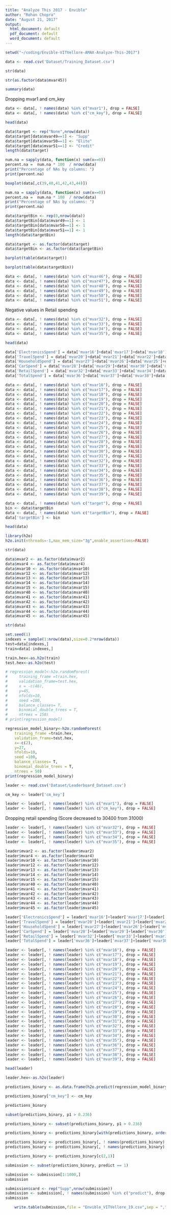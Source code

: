 ```yaml
---
title: "Analyze This 2017 - Envible"
author: "Rohan Chopra"
date: "August 21, 2017"
output:
  html_document: default
  pdf_document: default
  word_document: default
---
```


```r
setwd("~/coding/Envible-VITVellore-AMAX-Analyze-This-2017")
```

```r
data <- read.csv('Dataset/Training_Dataset.csv')
```

```r
str(data)
```
```r
str(as.factor(data$mvar45))
```

```r
summary(data)
```


Dropping mvar1 and cm_key

```r
data <- data[, ! names(data) %in% c("mvar1"), drop = FALSE]
data <- data[, ! names(data) %in% c("cm_key"), drop = FALSE]
```

```r
head(data)
```

```r
data$target <- rep("None",nrow(data))
data$target[data$mvar49==1] <- "Supp"
data$target[data$mvar50==1] <- "Elite"
data$target[data$mvar51==1] <- "Credit"
length(data$target)
```
```r
num.na = sapply(data, function(x) sum(x==0))
percent.na =  num.na * 100  / nrow(data)
print("Percentage of NAs by columns: ")
print(percent.na)
```
```r
boxplot(data[,c(39,40,41,42,43,44)])
```

```r
num.na = sapply(data, function(x) sum(x==0))
percent.na =  num.na * 100  / nrow(data)
print("Percentage of NAs by columns: ")
print(percent.na)
```

```r
data$targetBin <- rep(0,nrow(data))
data$targetBin[data$mvar49==1] <- 1
data$targetBin[data$mvar50==1] <- 1
data$targetBin[data$mvar51==1] <- 1
length(data$targetBin)
```

```r
data$target <- as.factor(data$target)
data$targetBin <- as.factor(data$targetBin)
```

```r
barplot(table(data$target))
```
```r
barplot(table(data$targetBin))
```

```r
data <- data[, ! names(data) %in% c("mvar46"), drop = FALSE]
data <- data[, ! names(data) %in% c("mvar47"), drop = FALSE]
data <- data[, ! names(data) %in% c("mvar48"), drop = FALSE]
data <- data[, ! names(data) %in% c("mvar49"), drop = FALSE]
data <- data[, ! names(data) %in% c("mvar50"), drop = FALSE]
data <- data[, ! names(data) %in% c("mvar51"), drop = FALSE]
```

Negative values in Retail spending

```r
data <- data[, ! names(data) %in% c("mvar32"), drop = FALSE]
data <- data[, ! names(data) %in% c("mvar33"), drop = FALSE]
data <- data[, ! names(data) %in% c("mvar34"), drop = FALSE]
data <- data[, ! names(data) %in% c("mvar35"), drop = FALSE]
```

```r
head(data)
```
```r
data['ElectronicsSpend'] = data['mvar16']+data['mvar17']+data['mvar18']+data['mvar19']
data['TravelSpend'] = data['mvar20']+data['mvar21']+data['mvar22']+data['mvar23']
data['HouseholdSpend'] = data['mvar27']+data['mvar26']+data['mvar25']+data['mvar24']
data['CarSpend'] = data['mvar28']+data['mvar29']+data['mvar30']+data['mvar31']
data['RetailSpend'] = data['mvar32']+data['mvar33']+data['mvar34']+data['mvar35']
data['TotalSpend'] = data['mvar36']+data['mvar37']+data['mvar38']+data['mvar39']
```
```r
data <- data[, ! names(data) %in% c("mvar16"), drop = FALSE]
data <- data[, ! names(data) %in% c("mvar17"), drop = FALSE]
data <- data[, ! names(data) %in% c("mvar18"), drop = FALSE]
data <- data[, ! names(data) %in% c("mvar19"), drop = FALSE]
data <- data[, ! names(data) %in% c("mvar20"), drop = FALSE]
data <- data[, ! names(data) %in% c("mvar21"), drop = FALSE]
data <- data[, ! names(data) %in% c("mvar22"), drop = FALSE]
data <- data[, ! names(data) %in% c("mvar23"), drop = FALSE]
data <- data[, ! names(data) %in% c("mvar24"), drop = FALSE]
data <- data[, ! names(data) %in% c("mvar25"), drop = FALSE]
data <- data[, ! names(data) %in% c("mvar26"), drop = FALSE]
data <- data[, ! names(data) %in% c("mvar27"), drop = FALSE]
data <- data[, ! names(data) %in% c("mvar28"), drop = FALSE]
data <- data[, ! names(data) %in% c("mvar29"), drop = FALSE]
data <- data[, ! names(data) %in% c("mvar30"), drop = FALSE]
data <- data[, ! names(data) %in% c("mvar31"), drop = FALSE]
data <- data[, ! names(data) %in% c("mvar32"), drop = FALSE]
data <- data[, ! names(data) %in% c("mvar33"), drop = FALSE]
data <- data[, ! names(data) %in% c("mvar34"), drop = FALSE]
data <- data[, ! names(data) %in% c("mvar35"), drop = FALSE]
data <- data[, ! names(data) %in% c("mvar36"), drop = FALSE]
data <- data[, ! names(data) %in% c("mvar37"), drop = FALSE]
data <- data[, ! names(data) %in% c("mvar38"), drop = FALSE]
data <- data[, ! names(data) %in% c("mvar39"), drop = FALSE]
```
```r
data <- data[, ! names(data) %in% c("target"), drop = FALSE]
bin <- data$targetBin 
data <- data[, ! names(data) %in% c("targetBin"), drop = FALSE]
data['targetBin'] <- bin
```

```r
head(data)
```


```r
library(h2o)
h2o.init(nthreads=-1,max_mem_size="3g",enable_assertions=FALSE)
```
```r
str(data)
```

```r
data$mvar2 <- as.factor(data$mvar2)
data$mvar4 <- as.factor(data$mvar4)
data$mvar10 <- as.factor(data$mvar10)
data$mvar12 <- as.factor(data$mvar12)
data$mvar13 <- as.factor(data$mvar13)
data$mvar14 <- as.factor(data$mvar14)
data$mvar15 <- as.factor(data$mvar15)
data$mvar40 <- as.factor(data$mvar40)
data$mvar41 <- as.factor(data$mvar41)
data$mvar42 <- as.factor(data$mvar42)
data$mvar43 <- as.factor(data$mvar43)
data$mvar44 <- as.factor(data$mvar44)
data$mvar45 <- as.factor(data$mvar45)
```
```r
str(data)
```

```r
set.seed(1)
indexes = sample(1:nrow(data),size=0.2*nrow(data))
test=data[indexes,]
train=data[-indexes,]
```
```r
train.hex<-as.h2o(train)
test.hex<-as.h2o(test)
```
```r
# regression_model<-h2o.randomForest(
#     training_frame =train.hex,
#     validation_frame=test.hex,
#     x = -c(46),
#     y=45,
#     nfolds=10,
#     seed =100,
#     balance_classes= T,
#     binomial_double_trees = T,
#     ntrees = 150)
# print(regression_model)
```
 
```r
regression_model_binary<-h2o.randomForest(
    training_frame =train.hex,
    validation_frame=test.hex,
    x=-c(2),
    y=27,
    nfolds=10,
    seed =100,
    balance_classes= T,
    binomial_double_trees = T,
    ntrees = 50)
print(regression_model_binary)
```
```r
leader <- read.csv('Dataset/Leaderboard_Dataset.csv')
```
```r
cm_key <- leader['cm_key']
```


```r
leader <- leader[, ! names(leader) %in% c("mvar1"), drop = FALSE]
leader <- leader[, ! names(leader) %in% c("cm_key"), drop = FALSE]
```

Dropping retail spending (Score decreased to 30400 from 31000)

```r
leader <- leader[, ! names(leader) %in% c("mvar32"), drop = FALSE]
leader <- leader[, ! names(leader) %in% c("mvar33"), drop = FALSE]
leader <- leader[, ! names(leader) %in% c("mvar34"), drop = FALSE]
leader <- leader[, ! names(leader) %in% c("mvar35"), drop = FALSE]
```

```r
leader$mvar2 <- as.factor(leader$mvar2)
leader$mvar4 <- as.factor(leader$mvar4)
leader$mvar10 <- as.factor(leader$mvar10)
leader$mvar12 <- as.factor(leader$mvar12)
leader$mvar13 <- as.factor(leader$mvar13)
leader$mvar14 <- as.factor(leader$mvar14)
leader$mvar15 <- as.factor(leader$mvar15)
leader$mvar40 <- as.factor(leader$mvar40)
leader$mvar41 <- as.factor(leader$mvar41)
leader$mvar42 <- as.factor(leader$mvar42)
leader$mvar43 <- as.factor(leader$mvar43)
leader$mvar44 <- as.factor(leader$mvar44)
leader$mvar45 <- as.factor(leader$mvar45)
```

```r
leader['ElectronicsSpend'] = leader['mvar16']+leader['mvar17']+leader['mvar18']+leader['mvar19']
leader['TravelSpend'] = leader['mvar20']+leader['mvar21']+leader['mvar22']+leader['mvar23']
leader['HouseholdSpend'] = leader['mvar27']+leader['mvar26']+leader['mvar25']+leader['mvar24']
leader['CarSpend'] = leader['mvar28']+leader['mvar29']+leader['mvar30']+leader['mvar31']
leader['RetailSpend'] = leader['mvar32']+leader['mvar33']+leader['mvar34']+leader['mvar35']
leader['TotalSpend'] = leader['mvar36']+leader['mvar37']+leader['mvar38']+leader['mvar39']
```
```r
leader <- leader[, ! names(leader) %in% c("mvar16"), drop = FALSE]
leader <- leader[, ! names(leader) %in% c("mvar17"), drop = FALSE]
leader <- leader[, ! names(leader) %in% c("mvar18"), drop = FALSE]
leader <- leader[, ! names(leader) %in% c("mvar19"), drop = FALSE]
leader <- leader[, ! names(leader) %in% c("mvar20"), drop = FALSE]
leader <- leader[, ! names(leader) %in% c("mvar21"), drop = FALSE]
leader <- leader[, ! names(leader) %in% c("mvar22"), drop = FALSE]
leader <- leader[, ! names(leader) %in% c("mvar23"), drop = FALSE]
leader <- leader[, ! names(leader) %in% c("mvar24"), drop = FALSE]
leader <- leader[, ! names(leader) %in% c("mvar25"), drop = FALSE]
leader <- leader[, ! names(leader) %in% c("mvar26"), drop = FALSE]
leader <- leader[, ! names(leader) %in% c("mvar27"), drop = FALSE]
leader <- leader[, ! names(leader) %in% c("mvar28"), drop = FALSE]
leader <- leader[, ! names(leader) %in% c("mvar29"), drop = FALSE]
leader <- leader[, ! names(leader) %in% c("mvar30"), drop = FALSE]
leader <- leader[, ! names(leader) %in% c("mvar31"), drop = FALSE]
leader <- leader[, ! names(leader) %in% c("mvar32"), drop = FALSE]
leader <- leader[, ! names(leader) %in% c("mvar33"), drop = FALSE]
leader <- leader[, ! names(leader) %in% c("mvar34"), drop = FALSE]
leader <- leader[, ! names(leader) %in% c("mvar35"), drop = FALSE]
leader <- leader[, ! names(leader) %in% c("mvar36"), drop = FALSE]
leader <- leader[, ! names(leader) %in% c("mvar37"), drop = FALSE]
leader <- leader[, ! names(leader) %in% c("mvar38"), drop = FALSE]
leader <- leader[, ! names(leader) %in% c("mvar39"), drop = FALSE]
```

```r
head(leader)
```

```r
leader.hex<-as.h2o(leader)
```
```r
predictions_binary <- as.data.frame(h2o.predict(regression_model_binary, leader.hex))
```
```r
predictions_binary["cm_key"] <- cm_key
```
```r
predictions_binary
```
```r
subset(predictions_binary, p1 > 0.236)
```

```r
predictions_binary <- subset(predictions_binary, p1 > 0.236)
```
```r
predictions_binary <- predictions_binary[with(predictions_binary, order(-p1)), ]
```


```r
predictions_binary <- predictions_binary[, ! names(predictions_binary) %in% c("p0"), drop = FALSE]
predictions_binary <- predictions_binary[, ! names(predictions_binary) %in% c("p1"), drop = FALSE]
```
```r
predictions_binary <- predictions_binary[c(2,1)]
```


```r
submission <- subset(predictions_binary, predict == 1)
```
```r
submission <- submission[1:1000,]
submission
```
```r
submission$card <- rep("Supp",nrow(submission))
submission <- submission[, ! names(submission) %in% c("predict"), drop = FALSE]
submission
```

```r
    write.table(submission,file = "Envible_VITVellore_19.csv",sep = ",",row.names = FALSE, col.names = FALSE)

```

